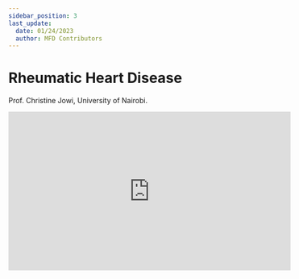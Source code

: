 ```yaml
---
sidebar_position: 3
last_update:
  date: 01/24/2023
  author: MFD Contributors
---
```


# Rheumatic Heart Disease

Prof. Christine Jowi, University of Nairobi.

<div style={{ display: 'flex', justifyContent: 'center' }}>
  <iframe
    width="560"
    height="315"
    src="https://www.youtube-nocookie.com/embed/OGm_Xy6gcsQ?start=3"
    title="YouTube video player"
    frameborder="0"
    allow="accelerometer; autoplay; clipboard-write; encrypted-media; gyroscope; picture-in-picture; web-share"
    allowfullscreen
  ></iframe>
</div>
